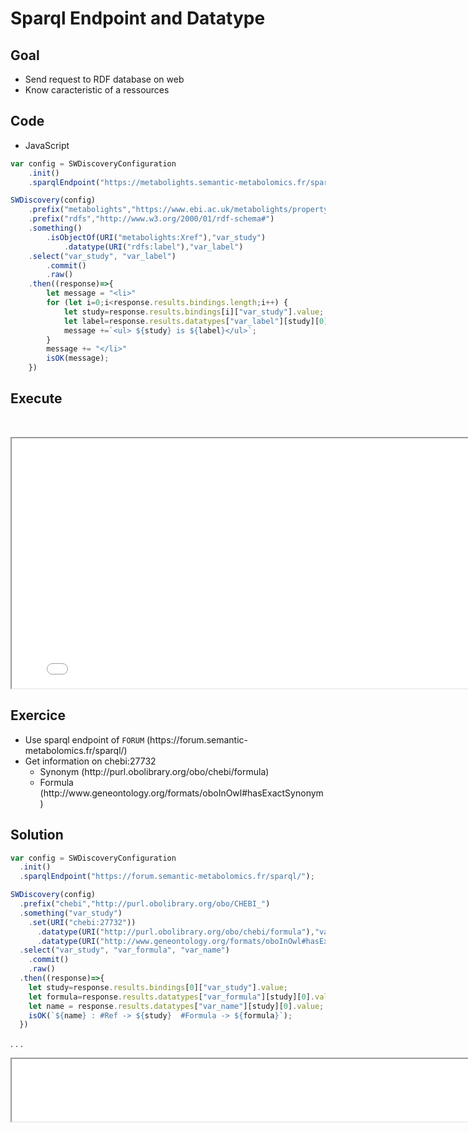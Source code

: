 # Sparql Endpoint and Datatype

## Goal
- Send request to RDF database on web
- Know caracteristic of a ressources

## Code
- JavaScript

```.js
var config = SWDiscoveryConfiguration
    .init()
    .sparqlEndpoint("https://metabolights.semantic-metabolomics.fr/sparql");

SWDiscovery(config)
    .prefix("metabolights","https://www.ebi.ac.uk/metabolights/property#")
    .prefix("rdfs","http://www.w3.org/2000/01/rdf-schema#")
    .something()
        .isObjectOf(URI("metabolights:Xref"),"var_study")
            .datatype(URI("rdfs:label"),"var_label")
    .select("var_study", "var_label")
        .commit()
        .raw()
    .then((response)=>{
        let message = "<li>"
        for (let i=0;i<response.results.bindings.length;i++) {
            let study=response.results.bindings[i]["var_study"].value;
            let label=response.results.datatypes["var_label"][study][0].value; 
            message +=`<ul> ${study} is ${label}</ul>`;
        }
        message += "</li>"
        isOK(message);
    })
```

## Execute
<br>
```{=html}
<iframe 
   src="../samples/datatype_endpoint.html"
   width="800"
   height="400"
></iframe>
```

## Exercice 

* Use sparql endpoint of `FORUM` (https://forum.semantic-metabolomics.fr/sparql/)
* Get information on chebi:27732
    + Synonym (http://purl.obolibrary.org/obo/chebi/formula)
    + Formula (http://www.geneontology.org/formats/oboInOwl#hasExactSynonym)

## Solution
```.js
var config = SWDiscoveryConfiguration
  .init()
  .sparqlEndpoint("https://forum.semantic-metabolomics.fr/sparql/");

SWDiscovery(config)
  .prefix("chebi","http://purl.obolibrary.org/obo/CHEBI_")
  .something("var_study")
    .set(URI("chebi:27732"))
      .datatype(URI("http://purl.obolibrary.org/obo/chebi/formula"),"var_formula")
      .datatype(URI("http://www.geneontology.org/formats/oboInOwl#hasExactSynonym"),"var_name")
  .select("var_study", "var_formula", "var_name")
    .commit()
    .raw()
  .then((response)=>{
    let study=response.results.bindings[0]["var_study"].value;
    let formula=response.results.datatypes["var_formula"][study][0].value; 
    let name = response.results.datatypes["var_name"][study][0].value;
    isOK(`${name} : #Ref -> ${study}  #Formula -> ${formula}`);
  })
```

. . .

```{=html}
<iframe 
   src="../solutions/datatype_endpoint.html"
   width="800"
   height="100"
></iframe>
```